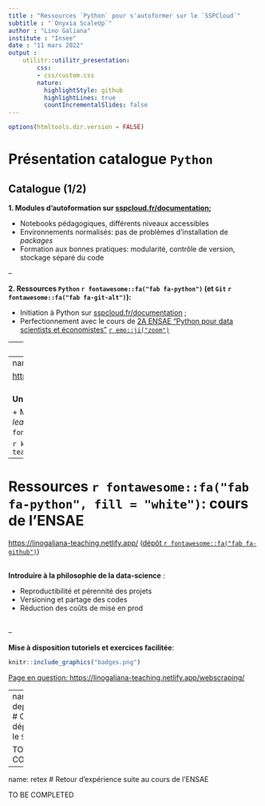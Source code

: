 ```yaml
---
title : "Ressources `Python` pour s'autoformer sur le `SSPCloud`"
subtitle : "`Onyxia ScaleUp`"
author : "Lino Galiana"
institute : "Insee"
date : "11 mars 2022"
output :
    utilitr::utilitr_presentation:
        css:
        - css/custom.css
        nature:
          highlightStyle: github
          highlightLines: true
          countIncrementalSlides: false
---
```


```r
options(htmltools.dir.version = FALSE)
```



# Présentation catalogue `Python`

## Catalogue (1/2)

**1. Modules d'autoformation sur [sspcloud.fr/documentation](https://www.sspcloud.fr/documentation);**

+ Notebooks pédagogiques, différents niveaux accessibles
+ Environnements normalisés: pas de problèmes d'installation de *packages*
+ Formation aux bonnes pratiques: modularité, contrôle de version, stockage séparé du code

--

**2. Ressources `Python` `r fontawesome::fa("fab fa-python")` (et `Git` `r fontawesome::fa("fab fa-git-alt")`):**

+ Initiation à Python sur [sspcloud.fr/documentation](https://www.sspcloud.fr/documentation) ;
+ Perfectionnement avec le cours de [2A ENSAE "Python pour data scientists et économistes"](https://linogaliana-teaching.netlify.app/) [`r emo::ji("zoom")`](#python)
    
---
## Catalogue (2/2)

**3. Ressources `R` (et `Git` `r fontawesome::fa("fab fa-git-alt")`):**

+ Formations sur des points plus spécifiques. ex: [Travail collaboratif avec R](https://linogaliana.gitlab.io/collaboratif/)
+ `utilitR`: environnement normalisés pour tester les exemples de la documentation
+ Autres ressources `R` ou `Python`


---
name: python
# Ressources `r fontawesome::fa("fab fa-python", fill = "white")`: cours de l'ENSAE

[https://linogaliana-teaching.netlify.app/](https://linogaliana-teaching.netlify.app/)
([dépôt `r fontawesome::fa("fab fa-github")`](https://github.com/linogaliana/python-datascientist))
<br><br> 

**Un cours complet pour la _data-science_** :

+ Manipulation et structuration de données ;
+ Visualisation ;
+ Modélisation (économétrie et _machine learning_) ;
+ Données textuelles (NLP) ;
+ Git `r fontawesome::fa("fab fa-git-alt")` et Github `r fontawesome::fa("fab fa-github")`.


```r
knitr::include_graphics("https://linogaliana-teaching.netlify.app/home/word_hu0bf1560ab1baf18df6f2ab8769b5f4a8_415640_1200x0_resize_lanczos_2.png")
```


---
# Ressources `r fontawesome::fa("fab fa-python", fill = "white")`: cours de l'ENSAE

[https://linogaliana-teaching.netlify.app/](https://linogaliana-teaching.netlify.app/)
([dépôt `r fontawesome::fa("fab fa-github")`](https://github.com/linogaliana/python-datascientist))
<br><br> 

**Introduire à la philosophie de la data-science** :

+ Reproductibilité et pérennité des projets
+ Versioning et partage des codes
+ Réduction des coûts de mise en prod
<br><br>

--

**Mise à disposition tutoriels et exercices facilitée**:

```r
knitr::include_graphics("badges.png")
```

[Page en question: https://linogaliana-teaching.netlify.app/webscraping/](https://linogaliana-teaching.netlify.app/webscraping/)

---
name: deploiement
# Comment déployer sur le `SSPCloud` ?

TO BE COMPLETED


---
name: retex
# Retour d'expérience suite au cours de l'ENSAE

TO BE COMPLETED

